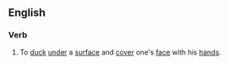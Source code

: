 ==English==
{{wikipedia}}
===Verb===
{{en-verb|ducks and covers|ducking and covering|ducked and covered|head=to [[duck]] [[and]] [[cover]]}}
# {{intransitive}} To [[duck]] [[under]] a [[surface]] and [[cover]] one's [[face]] with his [[hands]].